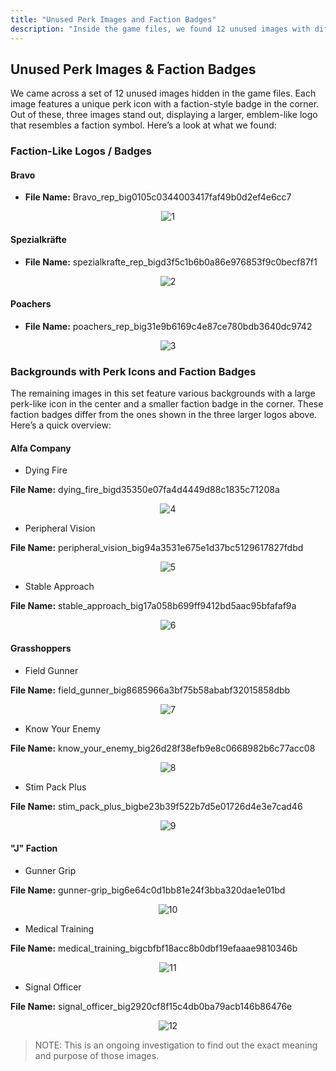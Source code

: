 ```yaml
---
title: "Unused Perk Images and Faction Badges"
description: "Inside the game files, we found 12 unused images with different perk icons, each featuring a faction-style badge in the corner."
---
```


## Unused Perk Images & Faction Badges

We came across a set of 12 unused images hidden in the game files. Each image features a unique perk icon with a faction-style badge in the corner. Out of these, three images stand out, displaying a larger, emblem-like logo that resembles a faction symbol. Here’s a look at what we found:

### Faction-Like Logos / Badges

#### Bravo

- **File Name:** Bravo_rep_big0105c0344003417faf49b0d2ef4e6cc7

<div align="center">

![1](https://raw.githubusercontent.com/ThatSINEWAVE/pcw-bughunters/refs/heads/main/images/datamining/Unknown%20Backgrounds/bravo_rep_big0105c0344003417faf49b0d2ef4e6cc7_converted)

</div>

#### Spezialkräfte

- **File Name:** spezialkrafte_rep_bigd3f5c1b6b0a86e976853f9c0becf87f1

<div align="center">

![2](https://raw.githubusercontent.com/ThatSINEWAVE/pcw-bughunters/refs/heads/main/images/datamining/Unknown%20Backgrounds/spezialkrafte_rep_bigd3f5c1b6b0a86e976853f9c0becf87f1_converted)

</div>

#### Poachers

- **File Name:** poachers_rep_big31e9b6169c4e87ce780bdb3640dc9742

<div align="center">

![3](https://raw.githubusercontent.com/ThatSINEWAVE/pcw-bughunters/refs/heads/main/images/datamining/Unknown%20Backgrounds/poachers_rep_big31e9b6169c4e87ce780bdb3640dc9742_converted)

</div>

### Backgrounds with Perk Icons and Faction Badges

The remaining images in this set feature various backgrounds with a large perk-like icon in the center and a smaller faction badge in the corner. These faction badges differ from the ones shown in the three larger logos above. Here’s a quick overview:

#### Alfa Company

- Dying Fire

**File Name:** dying_fire_bigd35350e07fa4d4449d88c1835c71208a

<div align="center">

![4](https://raw.githubusercontent.com/ThatSINEWAVE/pcw-bughunters/refs/heads/main/images/datamining/Unknown%20Backgrounds/dying_fire_bigd35350e07fa4d4449d88c1835c71208a_converted)

</div>

- Peripheral Vision

**File Name:** peripheral_vision_big94a3531e675e1d37bc5129617827fdbd

<div align="center">

![5](https://raw.githubusercontent.com/ThatSINEWAVE/pcw-bughunters/refs/heads/main/images/datamining/Unknown%20Backgrounds/peripheral_vision_big94a3531e675e1d37bc5129617827fdbd_converted)

</div>

- Stable Approach

**File Name:** stable_approach_big17a058b699ff9412bd5aac95bfafaf9a

<div align="center">

![6](https://raw.githubusercontent.com/ThatSINEWAVE/pcw-bughunters/refs/heads/main/images/datamining/Unknown%20Backgrounds/stable_approach_big17a058b699ff9412bd5aac95bfafaf9a_converted)

</div>

#### Grasshoppers

- Field Gunner

**File Name:** field_gunner_big8685966a3bf75b58ababf32015858dbb

<div align="center">

![7](https://raw.githubusercontent.com/ThatSINEWAVE/pcw-bughunters/refs/heads/main/images/datamining/Unknown%20Backgrounds/field_gunner_big8685966a3bf75b58ababf32015858dbb_converted.png)

</div>

- Know Your Enemy

**File Name:** know_your_enemy_big26d28f38efb9e8c0668982b6c77acc08

<div align="center">

![8](https://raw.githubusercontent.com/ThatSINEWAVE/pcw-bughunters/refs/heads/main/images/datamining/Unknown%20Backgrounds/know_your_enemy_big26d28f38efb9e8c0668982b6c77acc08_converted.png)

</div>

- Stim Pack Plus

**File Name:** stim_pack_plus_bigbe23b39f522b7d5e01726d4e3e7cad46

<div align="center">

![9](https://raw.githubusercontent.com/ThatSINEWAVE/pcw-bughunters/refs/heads/main/images/datamining/Unknown%20Backgrounds/stim_pack_plus_bigbe23b39f522b7d5e01726d4e3e7cad46_converted.png)

</div>

#### "J" Faction

- Gunner Grip

**File Name:** gunner-grip_big6e64c0d1bb81e24f3bba320dae1e01bd

<div align="center">

![10](https://raw.githubusercontent.com/ThatSINEWAVE/pcw-bughunters/refs/heads/main/images/datamining/Unknown%20Backgrounds/gunner-grip_big6e64c0d1bb81e24f3bba320dae1e01bd_converted.png)

</div>

- Medical Training

**File Name:** medical_training_bigcbfbf18acc8b0dbf19efaaae9810346b

<div align="center">

![11](https://raw.githubusercontent.com/ThatSINEWAVE/pcw-bughunters/refs/heads/main/images/datamining/Unknown%20Backgrounds/medical_training_bigcbfbf18acc8b0dbf19efaaae9810346b_converted.png)

</div>

- Signal Officer

**File Name:** signal_officer_big2920cf8f15c4db0ba79acb146b86476e

<div align="center">

![12](https://raw.githubusercontent.com/ThatSINEWAVE/pcw-bughunters/refs/heads/main/images/datamining/Unknown%20Backgrounds/signal_officer_big2920cf8f15c4db0ba79acb146b86476e_converted.png)

</div>

> NOTE: This is an ongoing investigation to find out the exact meaning and purpose of those images.